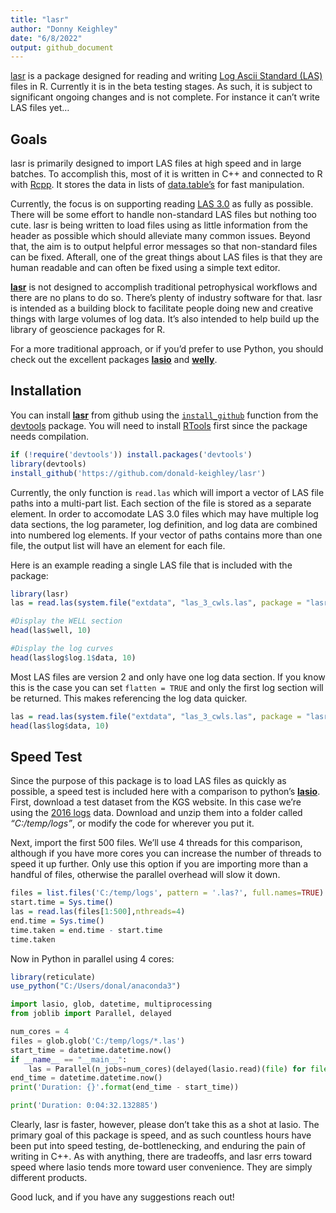 ```yaml
---
title: "lasr"
author: "Donny Keighley"
date: "6/8/2022"
output: github_document
---
```


[lasr](https://github.com/donald-keighley/lasr) is a package designed for reading and writing [Log Ascii Standard (LAS)](https://www.cwls.org/products/) files in R.  Currently it is in the beta testing stages.  As such, it is subject to significant ongoing changes and is not complete.  For instance it can't write LAS files yet...

## Goals

lasr is primarily designed to import LAS files at high speed and in large batches.  To accomplish this, most of it is written in C++ and connected to R with [Rcpp](http://www.rcpp.org/).  It stores the data in lists of  [data.table's](https://rdatatable.gitlab.io/data.table/) for fast manipulation.

Currently, the focus is on supporting reading [LAS 3.0](https://www.cwls.org/wp-content/uploads/2014/09/LAS_3_File_Structure.pdf) as fully as possible.  There will be some effort to handle non-standard LAS files but nothing too cute.  lasr is being written to load files using as little information from the header as possible which should alleviate many common issues.  Beyond that, the aim is to output helpful error messages so that non-standard files can be fixed.  Afterall, one of the great things about LAS files is that they are human readable and can often be fixed using a simple text editor.

[**lasr**](https://github.com/donald-keighley/lasr) is not designed to accomplish traditional petrophysical workflows and there are no plans to do so. There's plenty of industry software for that.  lasr is intended as a building block to facilitate people doing new and creative things with large volumes of log data.  It's also intended to help build up the library of geoscience packages for R. 

For a more traditional approach, or if you'd prefer to use Python, you should check out the excellent packages [**lasio**](https://lasio.readthedocs.io/en/latest/index.html) and [**welly**](https://welly.readthedocs.io/en/latest/api/welly.html).

## Installation

You can install [**lasr**](https://github.com/donald-keighley/lasr) from github using the [`install_github`](https://www.rdocumentation.org/packages/devtools/versions/1.13.6/topics/install_github) function from the [devtools](https://devtools.r-lib.org/) package.  You will need to install [RTools](https://cran.r-project.org/bin/windows/Rtools/) first since the package needs compilation.

```r
if (!require('devtools')) install.packages('devtools')
library(devtools)
install_github('https://github.com/donald-keighley/lasr')
```

Currently, the only function is `read.las` which will import a vector of LAS file paths into a multi-part list.  Each section of the file is stored as a separate element.  In order to accomodate LAS 3.0 files which may have multiple log data sections, the log parameter, log definition, and log data are combined into numbered log elements.  If your vector of paths contains more than one file, the output list will have an element for each file.

Here is an example reading a single LAS file that is included with the package:

```r
library(lasr)
las = read.las(system.file("extdata", "las_3_cwls.las", package = "lasr"))

#Display the WELL section
head(las$well, 10)

#Display the log curves
head(las$log$log.1$data, 10)
```

Most LAS files are version 2 and only have one log data section.  If you know this is the case you can set `flatten = TRUE` and only the first log section will be returned.  This makes referencing the log data quicker.

```r
las = read.las(system.file("extdata", "las_3_cwls.las", package = "lasr"), flatten=TRUE)
head(las$log$data, 10)
```

## Speed Test

Since the purpose of this package is to load LAS files as quickly as possible, a speed test is included here with a comparison to python's [**lasio**](https://lasio.readthedocs.io/en/latest/index.html).  First, download a test dataset from the KGS website.  In this case we're using the [2016 logs](http://www.kgs.ku.edu/PRS/Scans/Log_Summary/2016.zip) data.  Download and unzip them into a folder called *"C:/temp/logs"*, or modify the code for wherever you put it.

Next, import the first 500 files.  We'll use 4 threads for this comparison, although if you have more cores you can increase the number of threads to speed it up further.  Only use this option if you are importing more than a handful of files, otherwise the parallel overhead will slow it down.

```r
files = list.files('C:/temp/logs', pattern = '.las?', full.names=TRUE)
start.time = Sys.time()
las = read.las(files[1:500],nthreads=4)
end.time = Sys.time()
time.taken = end.time - start.time
time.taken
```

Now in Python in parallel using 4 cores:

```r
library(reticulate)
use_python("C:/Users/donal/anaconda3")
```

```python
import lasio, glob, datetime, multiprocessing
from joblib import Parallel, delayed

num_cores = 4
files = glob.glob('C:/temp/logs/*.las')
start_time = datetime.datetime.now()
if __name__ == "__main__":
    las = Parallel(n_jobs=num_cores)(delayed(lasio.read)(file) for file in files[0:499])
end_time = datetime.datetime.now()
print('Duration: {}'.format(end_time - start_time))
```
```python
print('Duration: 0:04:32.132885')
```

Clearly, lasr is faster, however, please don't take this as a shot at lasio.  The primary goal of this package is speed, and as such countless hours have been put into speed testing, de-bottlenecking, and enduring the pain of writing in C++.  As with anything, there are tradeoffs, and lasr errs toward speed where lasio tends more toward user convenience.  They are simply different products.

Good luck, and if you have any suggestions reach out!